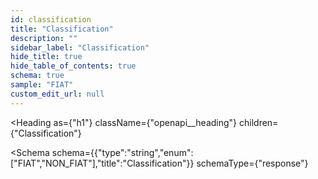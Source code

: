 ```yaml
---
id: classification
title: "Classification"
description: ""
sidebar_label: "Classification"
hide_title: true
hide_table_of_contents: true
schema: true
sample: "FIAT"
custom_edit_url: null
---
```


<!-- DO NOT EDIT THIS FILE DIRECTLY! -->
<!-- IT IS AUTOMATICALLY GENERATED FROM THE YAML FILES IN THE OAS FOLDER -->
<!-- These files are automatically generated by npm `run apidocs` scripts. -->
<!-- Any manual changes will be lost on the next automatic generation. -->
<!-- To modify the documentation or the OpenAPI specification, edit the appropriate source files in the `oas` folder. -->


<Heading
  as={"h1"}
  className={"openapi__heading"}
  children={"Classification"}
>
</Heading>





<Schema
  schema={{"type":"string","enum":["FIAT","NON_FIAT"],"title":"Classification"}}
  schemaType={"response"}
>
  
</Schema>
